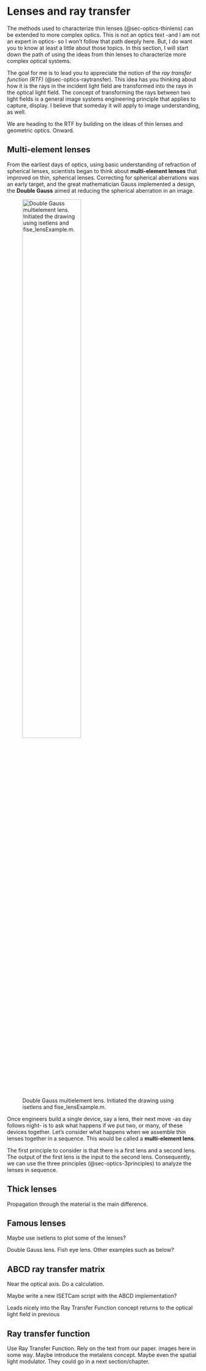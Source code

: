 # Lenses and ray transfer  {#sec-optics-morelenses}
The methods used to characterize thin lenses (@sec-optics-thinlens) can be extended to more complex optics. This is not an optics text -and I am not an expert in optics- so I won't follow that path deeply here. But, I do want you to know at least a little about those topics. In this section, I will start down the path of using the ideas from thin lenses to characterize more complex optical systems. 

The goal for me is to lead you to appreciate the notion of the *ray transfer function (RTF)* (@sec-optics-raytransfer). This idea has you thinking about how it is the rays in the incident light field are transformed into the rays in the optical light field. The concept of transforming the rays between two light fields is a general image systems engineering principle that applies to capture, display. I believe that someday it will apply to image understanding, as well. 

We are heading to the RTF by building on the ideas of thin lenses and geometric optics. Onward.

## Multi-element lenses {#sec-optics-multielement}
From the earliest days of optics, using basic understanding of refraction of spherical lenses, scientists began to think about **multi-element lenses** that improved on thin, spherical lenses. Correcting for spherical aberrations was an early target, and the great mathematician Gauss implemented a design, the **Double Gauss** aimed at reducing the spherical aberration in an image.

![Double Gauss multielement lens. Initiated the drawing using isetlens and fise_lensExample.m.](images/optics/09-morelens/double-gauss.png){#fig-double-gauss width="60%"}

Once engineers build a single device, say a lens, their next move -as day follows night- is to ask what happens if we put two, or many, of these devices together. Let's consider what happens when we assemble thin lenses together in a sequence. This would be called a **multi-element lens**.

The first principle to consider is that there is a first lens and a second lens.  The output of the first lens is the input to the second lens. Consequently, we can use the three principles (@sec-optics-3principles) to analyze the lenses in sequence.

<!--
Jensen and White has good text on this. I will look for text from other sources, such as Goodman. But there are some simplifications that should be mentioned, including the two focal lengths and two nodal points. Propagation.
-->

## Thick lenses 
Propagation through the material is the main difference.

## Famous lenses {#sec-optics-lenses}

Maybe use isetlens to plot some of the lenses?

Double Gauss lens. Fish eye lens. Other examples such as below?

```{=html}
<!-- 
You're right, the Double Gauss is a classic! Here are some other famous lens designs often encountered in basic optics courses:

* **Cooke Triplet:** A three-element lens system known for its simplicity and good image quality. It's a foundational design that has been modified and adapted in many ways.
* **Tessar:** An evolution of the Cooke Triplet, adding a fourth element to improve performance and correct aberrations. 
* **Petzval Lens:** Historically significant, known for its large aperture but limited field of view. It's still used in some specialized applications. 
* **Biotar:** A fast lens design known for its distinctive rendering characteristics, often used in portrait photography.

These examples represent different approaches to lens design, balancing factors like image quality, size, cost, and complexity. 

Do any of these particularly interest you? I can try to provide more details about their specific features and historical significance.

-->
```

## ABCD ray transfer matrix {#sec-optics-abcd}

Near the optical axis.  Do a calculation.  

Maybe write a new ISETCam script with the ABCD implementation?

Leads nicely into the Ray Transfer Function concept returns to the optical light field in previous

## Ray transfer function {#sec-optics-raytransfer}
Use Ray Transfer Function.  Rely on the text from our paper. images here in some way. Maybe introduce the metalens concept. Maybe even the spatial light modulator. They could go in a next section/chapter.

